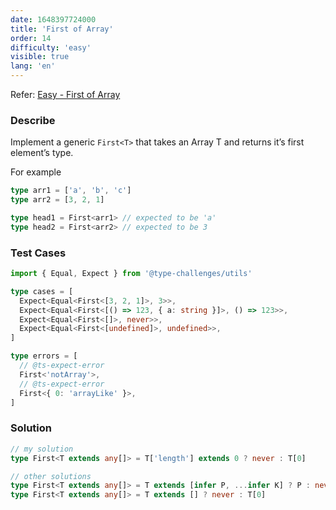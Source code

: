 ```yaml
---
date: 1648397724000
title: 'First of Array'
order: 14
difficulty: 'easy'
visible: true
lang: 'en'
---
```


Refer: [Easy - First of Array](https://github.com/type-challenges/type-challenges/blob/main/questions/00014-easy-first/README.md)

### Describe

Implement a generic `First<T>` that takes an Array T and returns it’s first element’s type.

For example

```typescript
type arr1 = ['a', 'b', 'c']
type arr2 = [3, 2, 1]

type head1 = First<arr1> // expected to be 'a'
type head2 = First<arr2> // expected to be 3
```

### Test Cases

```typescript
import { Equal, Expect } from '@type-challenges/utils'

type cases = [
  Expect<Equal<First<[3, 2, 1]>, 3>>,
  Expect<Equal<First<[() => 123, { a: string }]>, () => 123>>,
  Expect<Equal<First<[]>, never>>,
  Expect<Equal<First<[undefined]>, undefined>>,
]

type errors = [
  // @ts-expect-error
  First<'notArray'>,
  // @ts-expect-error
  First<{ 0: 'arrayLike' }>,
]
```

### Solution

```typescript
// my solution
type First<T extends any[]> = T['length'] extends 0 ? never : T[0]

// other solutions
type First<T extends any[]> = T extends [infer P, ...infer K] ? P : never
type First<T extends any[]> = T extends [] ? never : T[0]
```
